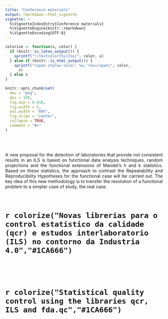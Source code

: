 ```yaml
---
title: "Conference materials"
output: rmarkdown::html_vignette
vignette: >
  %\VignetteIndexEntry{Conference materials}
  %\VignetteEngine{knitr::rmarkdown}
  %\VignetteEncoding{UTF-8}
---
```


```r
colorize <- function(x, color) {
  if (knitr::is_latex_output()) {
    sprintf("\\textcolor{%s}{%s}", color, x)
  } else if (knitr::is_html_output()) {
    sprintf("<span style='color: %s;'>%s</span>", color,
      x)
  } else x
}
```
```r
knitr::opts_chunk$set(
  dev = "png",
  dpi = 150,
  fig.asp = 0.618,
  fig.width = 5,
  out.width = "60%",
  fig.align = "center",
  collapse = TRUE,
  comment = "#>"
)
```
<br>
<br>

<p style="text-align:justify;"> A new proposal for the detection of laboratories that provide not consistent results in an ILS is based on functional data analysis techniques, random projections and the functional extensions of Mandel's h and k statistics. Based on these statistics, the approach to contrast the Repeatability and Reproducibility Hypotheses for the functional case will be carried out. The key idea of this new methodology is to transfer the resolution of a functional problem to a simpler case of study, the real case.</p>

<br>

# `r colorize("Novas librerías para o control estatístico da calidade (qcr) e estudos interlaboratorio (ILS) no contorno da Industria 4.0","#1CA666")`
<br>

<object data="conference_materials/11_salvador_naya.pdf" width=775, height=550></object>

<br>

# `r colorize("Statistical quality control using the libraries qcr, ILS and fda.qc","#1CA666")`

<br>

<object data="conference_materials/control_estadistico_de_la_calidad_mediante_las_librerias_qcr_ils_y_fda.qc.pdf" width=775, height=550></object>


